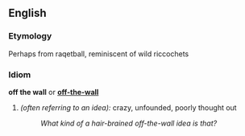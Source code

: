 ==English==

===Etymology===
Perhaps from raqetball, reminiscent of wild riccochets

===Idiom===
'''off the wall''' or '''[[off-the-wall]]'''
# ''(often referring to an idea):'' crazy, unfounded, poorly thought out
#:''What kind of a hair-brained off-the-wall idea is that?''